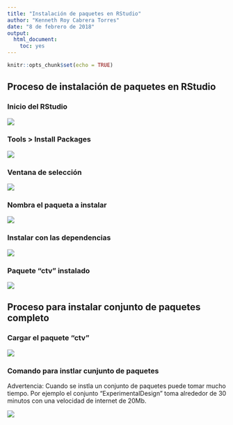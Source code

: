 ```yaml
---
title: "Instalación de paquetes en RStudio"
author: "Kenneth Roy Cabrera Torres"
date: "8 de febrero de 2018"
output: 
  html_document: 
    toc: yes
---
```


```r
knitr::opts_chunk$set(echo = TRUE)
```

## Proceso de instalación de paquetes en RStudio

### Inicio del RStudio

![](01_instala.PNG)

### Tools > Install Packages

![](02_instala.PNG)

### Ventana de selección

![](03_instala.PNG)

### Nombra el paqueta a instalar

![](04_instala.PNG)

### Instalar con las dependencias

![](05_instala.PNG)

### Paquete "ctv" instalado

![](06_instala.PNG)

## Proceso para instalar conjunto de paquetes completo

### Cargar el paquete "ctv"
![](07_instala.PNG)

### Comando para instlar cunjunto de paquetes

Advertencia: Cuando se instla un conjunto de paquetes puede tomar
mucho tiempo. Por ejemplo el conjunto "ExperimentalDesign" toma
alrededor de 30 minutos con una velocidad de internet de 20Mb.

![](08_instala.PNG)


